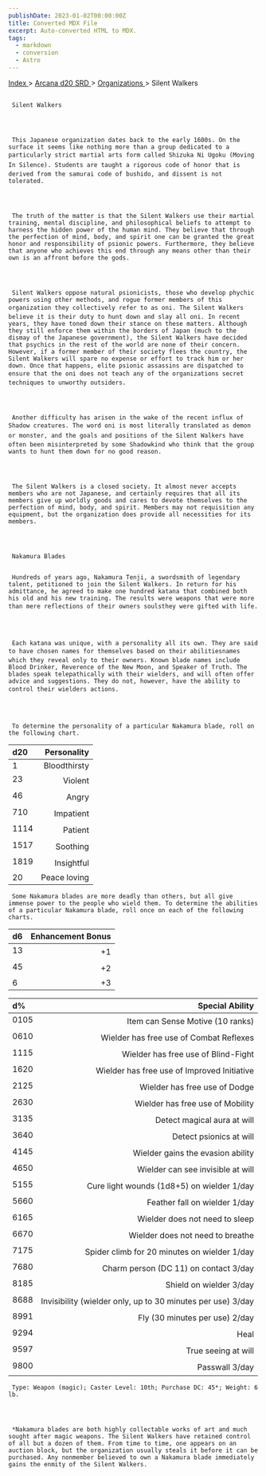 ```yaml
---
publishDate: 2023-01-02T00:00:00Z
title: Converted MDX File
excerpt: Auto-converted HTML to MDX.
tags:
  - markdown
  - conversion
  - Astro
---
```


[
Index
](-index) >
[
Arcana d20 SRD
](arcana-d20-srd-index) >
[
Organizations
](arcana-d20-srd-organizations-index) > Silent Walkers

##

     Silent Walkers




     This Japanese organization dates back to the early 1600s. On the surface it seems like nothing more than a group dedicated to a particularly strict martial arts form called Shizuka Ni Ugoku (Moving In Silence). Students are taught a rigorous code of honor that is derived from the samurai code of bushido, and dissent is not tolerated.




     The truth of the matter is that the Silent Walkers use their martial training, mental discipline, and philosophical beliefs to attempt to harness the hidden power of the human mind. They believe that through the perfection of mind, body, and spirit one can be granted the great honor and responsibility of psionic powers. Furthermore, they believe that anyone who achieves this end through any means other than their own is an affront before the gods.




     Silent Walkers oppose natural psionicists, those who develop phychic powers using other methods, and rogue former members of this organization they collectively refer to as oni. The Silent Walkers believe it is their duty to hunt down and slay all oni. In recent years, they have toned down their stance on these matters. Although they still enforce them within the borders of Japan (much to the dismay of the Japanese government), the Silent Walkers have decided that psychics in the rest of the world are none of their concern. However, if a former member of their society flees the country, the Silent Walkers will spare no expense or effort to track him or her down. Once that happens, elite psionic assassins are dispatched to ensure that the oni does not teach any of the organizations secret techniques to unworthy outsiders.




     Another difficulty has arisen in the wake of the recent influx of Shadow creatures. The word oni is most literally translated as demon or monster, and the goals and positions of the Silent Walkers have often been misinterpreted by some Shadowkind who think that the group wants to hunt them down for no good reason.




     The Silent Walkers is a closed society. It almost never accepts members who are not Japanese, and certainly requires that all its members give up worldly goods and cares to devote themselves to the perfection of mind, body, and spirit. Members may not requisition any equipment, but the organization does provide all necessities for its members.




     Nakamura Blades


     Hundreds of years ago, Nakamura Tenji, a swordsmith of legendary talent, petitioned to join the Silent Walkers. In return for his admittance, he agreed to make one hundred katana that combined both his old and his new training. The results were weapons that were more than mere reflections of their owners soulsthey were gifted with life.




     Each katana was unique, with a personality all its own. They are said to have chosen names for themselves based on their abilitiesnames which they reveal only to their owners. Known blade names include Blood Drinker, Reverence of the New Moon, and Speaker of Truth. The blades speak telepathically with their wielders, and will often offer advice and suggestions. They do not, however, have the ability to control their wielders actions.




     To determine the personality of a particular Nakamura blade, roll on the following chart.

| d20  |  Personality |
| :--- | -----------: |
| 1    | Bloodthirsty |
| 23   |      Violent |
| 46   |        Angry |
| 710  |    Impatient |
| 1114 |      Patient |
| 1517 |     Soothing |
| 1819 |   Insightful |
| 20   | Peace loving |

     Some Nakamura blades are more deadly than others, but all give immense power to the people who wield them. To determine the abilities of a particular Nakamura blade, roll once on each of the following charts.

| d6  | Enhancement Bonus |
| :-- | ----------------: |
| 13  |                +1 |
| 45  |                +2 |
| 6   |                +3 |

| d%   |                                             Special Ability |
| :--- | ----------------------------------------------------------: |
| 0105 |                            Item can Sense Motive (10 ranks) |
| 0610 |                     Wielder has free use of Combat Reflexes |
| 1115 |                         Wielder has free use of Blind-Fight |
| 1620 |                 Wielder has free use of Improved Initiative |
| 2125 |                               Wielder has free use of Dodge |
| 2630 |                            Wielder has free use of Mobility |
| 3135 |                                 Detect magical aura at will |
| 3640 |                                     Detect psionics at will |
| 4145 |                           Wielder gains the evasion ability |
| 4650 |                           Wielder can see invisible at will |
| 5155 |                  Cure light wounds (1d8+5) on wielder 1/day |
| 5660 |                               Feather fall on wielder 1/day |
| 6165 |                              Wielder does not need to sleep |
| 6670 |                            Wielder does not need to breathe |
| 7175 |                Spider climb for 20 minutes on wielder 1/day |
| 7680 |                       Charm person (DC 11) on contact 3/day |
| 8185 |                                     Shield on wielder 3/day |
| 8688 | Invisibility (wielder only, up to 30 minutes per use) 3/day |
| 8991 |                              Fly (30 minutes per use) 2/day |
| 9294 |                                                        Heal |
| 9597 |                                         True seeing at will |
| 9800 |                                              Passwall 3/day |

     Type: Weapon (magic); Caster Level: 10th; Purchase DC: 45*; Weight: 6 lb.




     *Nakamura blades are both highly collectable works of art and much sought after magic weapons. The Silent Walkers have retained control of all but a dozen of them. From time to time, one appears on an auction block, but the organization usually steals it before it can be purchased. Any nonmember believed to own a Nakamura blade immediately gains the enmity of the Silent Walkers.
